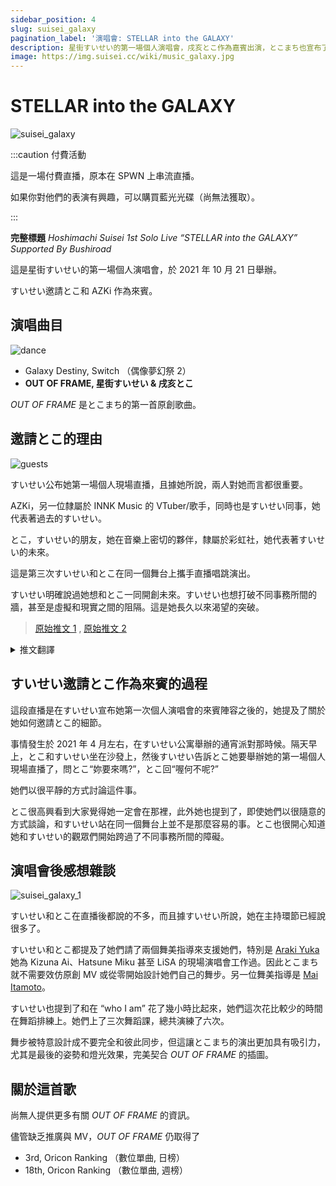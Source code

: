 ```yaml
---
sidebar_position: 4
slug: suisei_galaxy
pagination_label: '演唱會: STELLAR into the GALAXY'
description: 星街すいせい的第一場個人演唱會，戌亥とこ作為嘉賓出演，とこまち也宣布了他們的第一首原創曲。
image: https://img.suisei.cc/wiki/music_galaxy.jpg
---
```



# STELLAR into the GALAXY

![suisei_galaxy](/img/topics/suisei_galaxy.jpg)

:::caution 付費活動

這是一場付費直播，原本在 SPWN 上串流直播。

如果你對他們的表演有興趣，可以購買藍光光碟（尚無法獲取）。

:::

**完整標題** _Hoshimachi Suisei 1st Solo Live “STELLAR into the GALAXY” Supported By Bushiroad_

這是星街すいせい的第一場個人演唱會，於 2021 年 10 月 21 日舉辦。

すいせい邀請とこ和 AZKi 作為來賓。

## 演唱曲目

![dance](/img/topics/20211021_04.jpg)

- Galaxy Destiny, Switch （偶像夢幻祭 2）
- **OUT OF FRAME, 星街すいせい & 戌亥とこ**

_OUT OF FRAME_ 是とこまち的第一首原創歌曲。

## 邀請とこ的理由

![guests](/img/topics/20211021_03.jpg)

> <YTTime Id="d95pYGLpgXE" Time="45:05" Desc="宣布來賓" />

すいせい公布她第一場個人現場直播，且據她所說，兩人對她而言都很重要。

AZKi，另一位隸屬於 INNK Music 的 VTuber/歌手，同時也是すいせい同事，她代表著過去的すいせい。

とこ，すいせい的朋友，她在音樂上密切的夥伴，隸屬於彩虹社，她代表著すいせい的未來。

這是第三次すいせい和とこ在同一個舞台上攜手直播唱跳演出。

すいせい明確說過她想和とこ一同開創未來。すいせい也想打破不同事務所間的牆，甚至是虛擬和現實之間的阻隔。這是她長久以來渴望的突破。

> [<SNSIcon Name="twitter" /> 原始推文 1](https://twitter.com/inui_toko/status/1436300024401436673) , [<SNSIcon Name="twitter" /> 原始推文 2](https://twitter.com/suisei_hosimati/status/1436303328741265410)

<details> <summary>推文翻譯</summary>

<p className="twitter-trans">
  <img src={require('/img/topics/20211021_06.jpg').default} />
  <img src={require('/img/topics/20211021_05.jpg').default} />
</p>

</details>

## すいせい邀請とこ作為來賓的過程

> <YTLink Id="21ELJRyo-xI&t=2157s" />

這段直播是在すいせい宣布她第一次個人演唱會的來賓陣容之後的，她提及了關於她如何邀請とこ的細節。

事情發生於 2021 年 4 月左右，在すいせい公寓舉辦的通宵派對那時候。隔天早上，とこ和すいせい坐在沙發上，然後すいせい告訴とこ她要舉辦她的第一場個人現場直播了，問とこ“妳要來嗎?”，とこ回“喔何不呢?”

她們以很平靜的方式討論這件事。

とこ很高興看到大家覺得她一定會在那裡，此外她也提到了，即使她們以很隨意的方式談論，和すいせい站在同一個舞台上並不是那麼容易的事。とこ也很開心知道她和すいせい的觀眾們開始跨過了不同事務所間的障礙。

## 演唱會後感想雜談

![suisei_galaxy_1](/img/topics/20211021_01.jpg)

> <YTTime Id="9G6I4EQT3G8" Time="17:21" Desc="有關來賓的會後感想雜談" />

> <YTTime Id="Ql5YkeQ6iDg" Time="04:31" Desc="とこまち在廣播上討論" />

すいせい和とこ在直播後都說的不多，而且據すいせい所說，她在主持環節已經說很多了。

すいせい和とこ都提及了她們請了兩個舞美指導來支援她們，特別是 [<SNSIcon Name="twitter" /> Araki Yuka](https://twitter.com/araki__yuka) 她為 Kizuna Ai、Hatsune Miku 甚至 LiSA 的現場演唱會工作過。因此とこまち就不需要效仿原創 MV 或從零開始設計她們自己的舞步。另一位舞美指導是 [<SNSIcon Name="twitter" /> Mai Itamoto](https://twitter.com/mai_dance_mai)。

すいせい也提到了和在 “who I am” 花了幾小時比起來，她們這次花比較少的時間在舞蹈排練上。她們上了三次舞蹈課，總共演練了六次。

舞步被特意設計成不要完全和彼此同步，但這讓とこまち的演出更加具有吸引力，尤其是最後的姿勢和燈光效果，完美契合 _OUT OF FRAME_ 的插圖。

## 關於這首歌

尚無人提供更多有關 _OUT OF FRAME_ 的資訊。

儘管缺乏推廣與 MV，_OUT OF FRAME_ 仍取得了

- 3rd, Oricon Ranking （數位單曲, 日榜）
- 18th, Oricon Ranking （數位單曲, 週榜）
